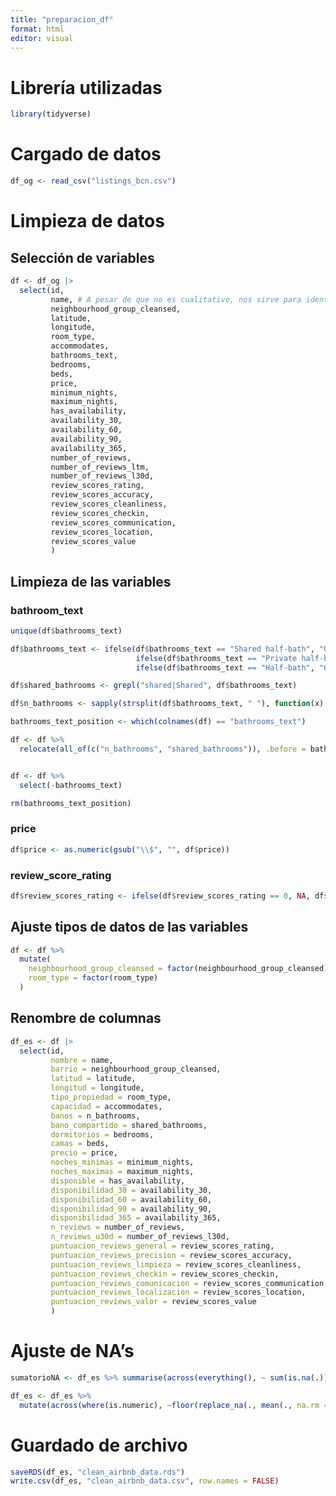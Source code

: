 ```yaml
---
title: "preparacion_df"
format: html
editor: visual
---
```


# Librería utilizadas

```r
library(tidyverse)
```

# Cargado de datos

```r
df_og <- read_csv("listings_bcn.csv")
```

# Limpieza de datos

## Selección de variables

```r
df <- df_og |>
  select(id, 
         name, # A pesar de que no es cualitativo, nos sirve para identificar al piso
         neighbourhood_group_cleansed,
         latitude,
         longitude,
         room_type,
         accommodates,
         bathrooms_text,
         bedrooms,
         beds,
         price,
         minimum_nights,
         maximum_nights,
         has_availability,
         availability_30,
         availability_60,
         availability_90,
         availability_365,
         number_of_reviews,
         number_of_reviews_ltm,
         number_of_reviews_l30d,
         review_scores_rating,
         review_scores_accuracy,
         review_scores_cleanliness,
         review_scores_checkin,
         review_scores_communication,
         review_scores_location,
         review_scores_value
         ) 
```

## Limpieza de las variables

### bathroom_text

```r
unique(df$bathrooms_text)

df$bathrooms_text <- ifelse(df$bathrooms_text == "Shared half-bath", "0.5 Shared bath",
                            ifelse(df$bathrooms_text == "Private half-bath", "0.5 bath",
                            ifelse(df$bathrooms_text == "Half-bath", "0.5 bath", df$bathrooms_text)))

df$shared_bathrooms <- grepl("shared|Shared", df$bathrooms_text)

df$n_bathrooms <- sapply(strsplit(df$bathrooms_text, " "), function(x) as.numeric(x[1]))

bathrooms_text_position <- which(colnames(df) == "bathrooms_text")

df <- df %>%
  relocate(all_of(c("n_bathrooms", "shared_bathrooms")), .before = bathrooms_text_position)


df <- df %>%
  select(-bathrooms_text)

rm(bathrooms_text_position)
```

### price

```r
df$price <- as.numeric(gsub("\\$", "", df$price))
```

### review_score_rating

```r
df$review_scores_rating <- ifelse(df$review_scores_rating == 0, NA, df$review_scores_rating)
```

## Ajuste tipos de datos de las variables

```r
df <- df %>%
  mutate(
    neighbourhood_group_cleansed = factor(neighbourhood_group_cleansed),
    room_type = factor(room_type)
  )
```

## Renombre de columnas

```r
df_es <- df |>
  select(id, 
         nombre = name, 
         barrio = neighbourhood_group_cleansed,
         latitud = latitude,
         longitud = longitude,
         tipo_propiedad = room_type,
         capacidad = accommodates,
         banos = n_bathrooms,
         bano_compartido = shared_bathrooms,
         dormitorios = bedrooms,
         camas = beds,
         precio = price,
         noches_minimas = minimum_nights,
         noches_maximas = maximum_nights,
         disponible = has_availability,
         disponibilidad_30 = availability_30,
         disponibilidad_60 = availability_60,
         disponibilidad_90 = availability_90,
         disponibilidad_365 = availability_365,
         n_reviews = number_of_reviews,
         n_reviews_u30d = number_of_reviews_l30d,
         puntuacion_reviews_general = review_scores_rating,
         puntuacion_reviews_precision = review_scores_accuracy,
         puntuacion_reviews_limpieza = review_scores_cleanliness,
         puntuacion_reviews_checkin = review_scores_checkin,
         puntuacion_reviews_comunicacion = review_scores_communication,
         puntuacion_reviews_localizacion = review_scores_location,
         puntuacion_reviews_valor = review_scores_value 
         ) 
```

# Ajuste de NA's

```r
sumatorioNA <- df_es %>% summarise(across(everything(), ~ sum(is.na(.))))

df_es <- df_es %>%
  mutate(across(where(is.numeric), ~floor(replace_na(., mean(., na.rm = TRUE)))))
```

# Guardado de archivo

```r
saveRDS(df_es, "clean_airbnb_data.rds")
write.csv(df_es, "clean_airbnb_data.csv", row.names = FALSE)
```
